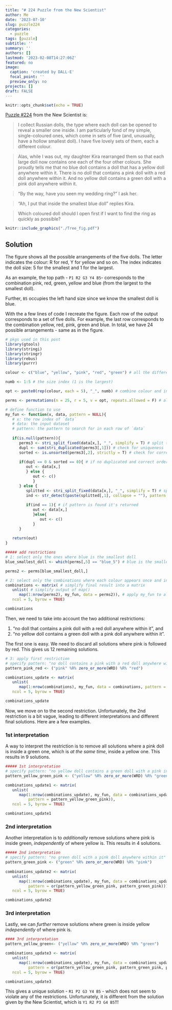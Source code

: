 ```yaml
---
title: "# 224 Puzzle from the New Scientist"
author: Me
date: '2023-07-10'
slug: puzzle224
categories:
  - puzzle
tags: [puzzle]
subtitle: ''
summary: ''
authors: []
lastmod: '2023-02-08T14:27:06Z'
featured: no
image:
  caption: 'created by DALL·E'
  focal_point: ''
  preview_only: no
projects: []
draft: FALSE
---
```


```r
knitr::opts_chunk$set(echo = TRUE)
```

[Puzzle #224](https://www.newscientist.com/article/mg25834411-000-puzzle-224-can-you-find-the-ring-inside-the-russian-dolls/) from the New Scientist is:

> I collect Russian dolls, the type where each doll can be opened to reveal a smaller one inside. I am particularly fond of my simple, single-coloured ones, which come in sets of five (and, unusually, have a hollow smallest doll). I have five lovely sets of them, each a different colour.

> Alas, while I was out, my daughter Kira rearranged them so that each large doll now contains one each of the four other colours. She proudly tells me that no blue doll contains a doll that has a yellow doll anywhere within it. There is no doll that contains a pink doll with a red doll anywhere within it. And no yellow doll contains a green doll with a pink doll anywhere within it.

> “By the way, have you seen my wedding ring?” I ask her.

> “Ah, I put that inside the smallest blue doll” replies Kira.

> Which coloured doll should l open first if I want to find the ring as quickly as possible?

```r
knitr::include_graphics("./Tree_fig.pdf")
```

## Solution
The figure shows all the possible arrangements of the five dolls. The letter indicates the colour: R for red, Y for yellow and so on. The index indicates the doll size: 5 for the smallest and 1 for the largest. 

As an example, the top path - `P1 R2 G3 Y4 B5`- corresponds to the combination pink, red, green, yellow and blue (from the largest to the smallest doll). 

Further, `B5` occupies the left hand size since we know the smallest doll is blue. 

With the a few lines of code I recreate the figure. Each row of the output corresponds to a set of five dolls. For example, the last row corresponds to the combination yellow, red, pink, green and blue. In total, we have 24 possible arrangements - same as in the figure.

```r
# pkgs used in this post
library(gtools)
library(stringi)
library(stringr)
library(rebus) 
library(purrr)

colour <- c("blue", "yellow", "pink", "red", "green") # all the different colours

numb <- 1:5 # the size index (1 is the largest)

opt <- paste0(rep(colour, each = 5), "_", numb) # combine colour and index

perms <- permutations(n = 25, r = 5, v = opt, repeats.allowed = F) # all the combinations of 5 dolls

# define function to use 
my_fun <- function(x, data, pattern = NULL){
   # x: the row index of `data`
   # data: the input dataset
   # pattern: the pattern to search for in each row of `data`
   
   if(is.null(pattern)){
      perms3 <- stri_split_fixed(data[x,], "_", simplify = T) # split the vectors into two
      dupl <- sum(stri_duplicated(perms3[,1])) # check for uniqueness
      sorted <- is.unsorted(perms3[,2], strictly = T) # check for correct order
   
      if(dupl == 0 & sorted == 0){ # if no duplicated and correct order data is returned
         out <- data[x,]
         } else {
            out <- c()
            }
      } else {
         splitted <- stri_split_fixed(data[x,], "_", simplify = T) # split the vectors into two
         ind <- str_detect(paste(splitted[,1], collapse = ""), pattern = pattern, negate = T) # find patterns
      
         if(ind == 1){ # if pattern is found it's returned
            out <- data[x,]
            }else{
               out <- c()
            }
      }
   
   return(out)
}

##### add restrictions
# 1: select only the ones where blue is the smallest doll
blue_smallest_doll <- which(perms[,5] == "blue_5") # blue is the smallest doll

perms2 <- perms[blue_smallest_doll,]

# 2: select only the combinations where each colour appears once and indexes are sorted correctly 
combinations <- matrix( # simplify final result into a matrix 
   unlist( # simplify output of map()
      map(1:nrow(perms2), my_fun, data = perms2)), # apply my_fun to all rows of perms2
   ncol = 5, byrow = TRUE) 

combinations 
```

Then, we need to take into account the two additional restrictions:

1. "no doll that contains a pink doll with a red doll anywhere within it", and
2. "no yellow doll contains a green doll with a pink doll anywhere within it".

The first one is easy. We need to discard all solutions where pink is followed by red. This gives us 12 remaining solutions. 
```r
# 3: apply first restriction
# specify pattern: "no doll contains a pink with a red doll anywhere within it"
pattern_pink_red <- ("pink" %R% zero_or_more(WRD) %R% "red") 

combinations_update <- matrix(
   unlist(
      map(1:nrow(combinations), my_fun, data = combinations, pattern = pattern_pink_red)), 
   ncol = 5, byrow = TRUE)

combinations_update
```

Now, we move on to the second restriction. Unfortunately, the 2nd restriction is a bit vague, leading to different interpretations and different final solutions. Here are a few examples.

### 1st interpretation 
A way to interpret the restriction is to remove all solutions where a pink doll is inside a green one, which is *at the same time*, inside a yellow one. This results in 9 solutions. 

```r
##### 1st interpretation 
# specify pattern: "no yellow doll contains a green doll with a pink inside it"
pattern_yellow_green_pink <- ("yellow" %R% zero_or_more(WRD) %R% "green" %R% zero_or_more(WRD) %R% "pink") 

combinations_update1 <- matrix(
   unlist(
      map(1:nrow(combinations_update), my_fun, data = combinations_update, 
          pattern = pattern_yellow_green_pink)), 
   ncol = 5, byrow = TRUE)

combinations_update1
```

### 2nd interpretation 
Another interpretation is to *additionally* remove solutions where pink is inside green, *independently* of where yellow is. This results in 4 solutions. 

```r
##### 2nd interpretation 
# specify pattern: "no green doll with a pink doll anywhere within it"
pattern_green_pink <- ("green" %R% zero_or_more(WRD) %R% "pink") 
                              
combinations_update2 <- matrix(
   unlist(
      map(1:nrow(combinations_update), my_fun, data = combinations_update, 
          pattern = or(pattern_yellow_green_pink, pattern_green_pink))), 
   ncol = 5, byrow = TRUE)

combinations_update2
```

### 3rd interpretation
Lastly, we can *further* remove solutions where green is inside yellow *independently* of where pink is. 

```r
#### 3rd interpretation
pattern_yellow_green<- ("yellow" %R% zero_or_more(WRD) %R% "green")

combinations_update3 <- matrix(
   unlist(
      map(1:nrow(combinations_update), my_fun, data = combinations_update, 
          pattern = or(pattern_yellow_green_pink, pattern_green_pink, pattern_yellow_green))), 
   ncol = 5, byrow = TRUE)

combinations_update3
```

This gives a unique solution - `R1 P2 G3 Y4 B5` - which does not seem to violate any of the restrictions. Unfortunately, it is different from the solution given by the New Scientist, which is `Y1 R2 P3 G4 B5`!!! 

